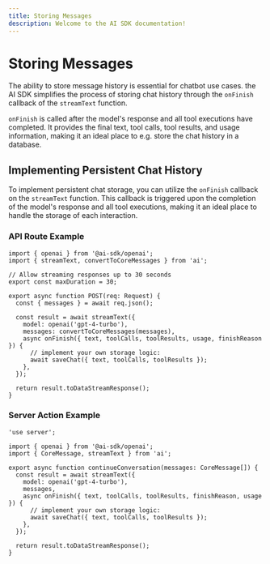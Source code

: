 ```yaml
---
title: Storing Messages
description: Welcome to the AI SDK documentation!
---
```


# Storing Messages

The ability to store message history is essential for chatbot use cases.
the AI SDK simplifies the process of storing chat history through the `onFinish` callback of the `streamText` function.

`onFinish` is called after the model's response and all tool executions have completed.
It provides the final text, tool calls, tool results, and usage information,
making it an ideal place to e.g. store the chat history in a database.

## Implementing Persistent Chat History

To implement persistent chat storage, you can utilize the `onFinish` callback on the `streamText` function.
This callback is triggered upon the completion of the model's response and all tool executions,
making it an ideal place to handle the storage of each interaction.

### API Route Example

```tsx highlight="13-16"
import { openai } from '@ai-sdk/openai';
import { streamText, convertToCoreMessages } from 'ai';

// Allow streaming responses up to 30 seconds
export const maxDuration = 30;

export async function POST(req: Request) {
  const { messages } = await req.json();

  const result = await streamText({
    model: openai('gpt-4-turbo'),
    messages: convertToCoreMessages(messages),
    async onFinish({ text, toolCalls, toolResults, usage, finishReason }) {
      // implement your own storage logic:
      await saveChat({ text, toolCalls, toolResults });
    },
  });

  return result.toDataStreamResponse();
}
```

### Server Action Example

```tsx highlight="10-13"
'use server';

import { openai } from '@ai-sdk/openai';
import { CoreMessage, streamText } from 'ai';

export async function continueConversation(messages: CoreMessage[]) {
  const result = await streamText({
    model: openai('gpt-4-turbo'),
    messages,
    async onFinish({ text, toolCalls, toolResults, finishReason, usage }) {
      // implement your own storage logic:
      await saveChat({ text, toolCalls, toolResults });
    },
  });

  return result.toDataStreamResponse();
}
```
